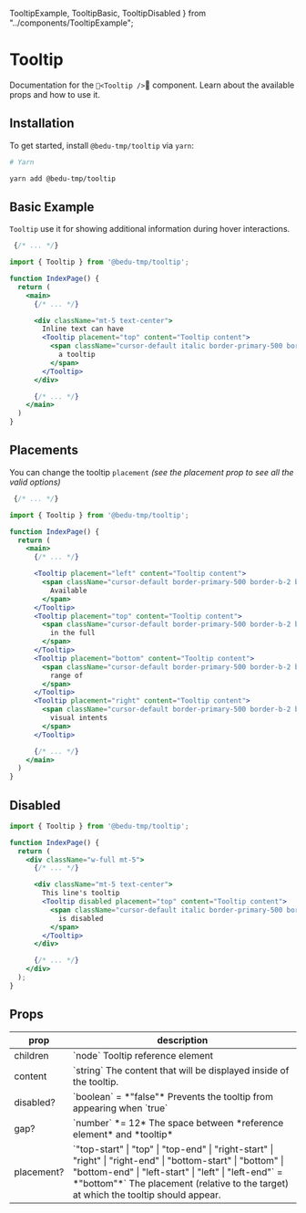   TooltipExample,
  TooltipBasic,
  TooltipDisabled } from "../components/TooltipExample";

# Tooltip

Documentation for the `<Tooltip />` component. Learn about the available props and how to use it.

## Installation

To get started, install `@bedu-tmp/tooltip` via `yarn`:

```bash
# Yarn

yarn add @bedu-tmp/tooltip
```

## Basic Example

`Tooltip` use it for showing additional information during hover interactions.

```jsx highlight=3,12-16
 {/* ... */}

import { Tooltip } from '@bedu-tmp/tooltip';

function IndexPage() {
  return (
    <main>
      {/* ... */}

      <div className="mt-5 text-center">
        Inline text can have
        <Tooltip placement="top" content="Tooltip content">
          <span className="cursor-default italic border-primary-500 border-b-2 border-dashed">
            a tooltip
          </span>
        </Tooltip>
      </div>

      {/* ... */}
    </main>
  )
}
```
<TooltipBasic />

## Placements

You can change the tooltip `placement` *(see the placement prop to see all the valid options)*

```jsx highlight=3,10,15,20,25
 {/* ... */}

import { Tooltip } from '@bedu-tmp/tooltip';

function IndexPage() {
  return (
    <main>
      {/* ... */}

      <Tooltip placement="left" content="Tooltip content">
        <span className="cursor-default border-primary-500 border-b-2 border-dashed">
          Available
        </span>
      </Tooltip>
      <Tooltip placement="top" content="Tooltip content">
        <span className="cursor-default border-primary-500 border-b-2 border-dashed">
          in the full
        </span>
      </Tooltip>
      <Tooltip placement="bottom" content="Tooltip content">
        <span className="cursor-default border-primary-500 border-b-2 border-dashed">
          range of
        </span>
      </Tooltip>
      <Tooltip placement="right" content="Tooltip content">
        <span className="cursor-default border-primary-500 border-b-2 border-dashed">
          visual intents
        </span>
      </Tooltip>

      {/* ... */}
    </main>
  )
}
```

<TooltipExample />

## Disabled

```jsx highlight=1,10
import { Tooltip } from '@bedu-tmp/tooltip';

function IndexPage() {
  return (
    <div className="w-full mt-5">
      {/* ... */}

      <div className="mt-5 text-center">
        This line's tooltip
        <Tooltip disabled placement="top" content="Tooltip content">
          <span className="cursor-default italic border-primary-500 border-b-2 border-dashed">
            is disabled
          </span>
        </Tooltip>
      </div>

      {/* ... */}
    </div>
  );
}
```
<TooltipDisabled />

## Props

<table className="min-w-full divide-y divide-gray-200">
  <thead>
    <tr>
      <th scope="col" className="border-l-0 border-r-0 px-6 py-3 text-left text-xs font-medium text-gray-500 uppercase tracking-wider">
        prop
      </th>
      <th scope="col" className="border-l-0 border-r-0 px-6 py-3 text-left text-xs font-medium text-gray-500 uppercase tracking-wider">
        description
      </th>
    </tr>
  </thead>
  <tbody className="divide-y divide-gray-200">
    <tr>
      <td className="border-l-0 border-r-0 px-6 py-4 text-sm font-medium text-gray-500">
        children
      </td>
      <td className="border-l-0 border-r-0 px-6 py-4 text-sm font-medium text-gray-500">
        `node` <span className="block">Tooltip reference element</span>
      </td>
    </tr>
    <tr>
      <td className="border-l-0 border-r-0 px-6 py-4 text-sm font-medium text-gray-500">
        content
      </td>
      <td className="border-l-0 border-r-0 px-6 py-4 text-sm font-medium text-gray-500">
        `string` <span className="block">The content that will be displayed inside of the tooltip.</span>
      </td>
    </tr>
    <tr>
      <td className="border-l-0 border-r-0 px-6 py-4 text-sm font-medium text-gray-500">
        disabled?
      </td>
      <td className="border-l-0 border-r-0 px-6 py-4 text-sm font-medium text-gray-500">
        `boolean` = *"false"* <span className="block">Prevents the tooltip from appearing when `true`</span>
      </td>
    </tr>
    <tr>
      <td className="border-l-0 border-r-0 px-6 py-4 text-sm font-medium text-gray-500">
        gap?
      </td>
      <td className="border-l-0 border-r-0 px-6 py-4 text-sm font-medium text-gray-500">
        `number` *= 12* <span className="block">The space between *reference element* and *tooltip*</span>
      </td>
    </tr>
    <tr>
      <td className="border-l-0 border-r-0 px-6 py-4 text-sm font-medium text-gray-500">
        placement?
      </td>
      <td className="border-l-0 border-r-0 px-6 py-4 text-sm font-medium text-gray-500">
        `"top-start" | "top" | "top-end" | "right-start" | "right" | "right-end" | "bottom-start" | "bottom" | "bottom-end" | "left-start" | "left" | "left-end"` = *"bottom"*`
        <span className="block">The placement (relative to the target) at which the tooltip should appear.</span>
      </td>
    </tr>
  </tbody>
</table>
